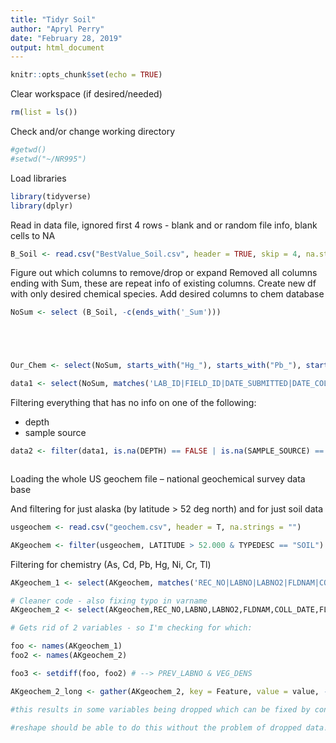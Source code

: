 ```yaml
---
title: "Tidyr Soil"
author: "Apryl Perry"
date: "February 28, 2019"
output: html_document
---
```


```r
knitr::opts_chunk$set(echo = TRUE)
```

Clear workspace (if desired/needed)
```r
rm(list = ls())
```

Check and/or change working directory
```r
#getwd()
#setwd("~/NR995")
```

Load libraries
```r
library(tidyverse)
library(dplyr)

```

Read in data file, ignored first 4 rows - blank and or random file info, blank cells to NA
```r
B_Soil <- read.csv("BestValue_Soil.csv", header = TRUE, skip = 4, na.strings = c(NA, ""))
```

Figure out which columns to remove/drop or expand 
Removed all columns ending with Sum, these are repeat info of existing columns. Create new df with only desired chemical species.  Add desired columns to chem database
```r
NoSum <- select (B_Soil, -c(ends_with('_Sum')))





Our_Chem <- select(NoSum, starts_with("Hg_"), starts_with("Pb_"), starts_with("Ni_"), starts_with('As') , starts_with('Cd'), starts_with('Pb'), starts_with('Ti'))

data1 <- select(NoSum, matches('LAB_ID|FIELD_ID|DATE_SUBMITTED|DATE_COLLECT|LATITUDE|LONGITUDE|QUAD|SPHEROID|DATUM|DEPTH|SAMPLE_SOURCE|LOCATE_DESC|PRIMARY_CLASS|SAMPLE_COMMENT|SAMPLE_ZONE|HORIZON|ORGANICS|DRAINAGE|PREP|Hg_|Pb_|Ni_|As_|Cd_|Cr_|Tl_'))


```


Filtering everything that has no info on one of the following:

* depth
* sample source

```r

data2 <- filter(data1, is.na(DEPTH) == FALSE | is.na(SAMPLE_SOURCE) == FALSE)



```




Loading the whole US geochem file -- national geochemical survey data base

And filtering for just alaska (by latitude > 52 deg north) and for just soil data

```r

usgeochem <- read.csv("geochem.csv", header = T, na.strings = "")

AKgeochem <- filter(usgeochem, LATITUDE > 52.000 & TYPEDESC == "SOIL")


```


Filtering for chemistry (As, Cd, Pb, Hg, Ni, Cr, Tl)


```r

AKgeochem_1 <- select(AKgeochem, matches('REC_NO|LABNO|LABNO2|FLDNAM|COLL_DATE|FLDNAM_AN|DESCRIPT|SOIL_HORIZ|SETTING|DATUM|LATITUDE|LONGITUDE|CONTAMSOU|CONTAMPOT|CONTAMDEGR|VEG|ANAL_NOTES|QUAD24CODE|FIPS|CATEGORY|TYPEDESC|HG_|PB_|NI_|AS_|CD_|CR_|TL_'))

# Cleaner code - also fixing typo in varname
AKgeochem_2 <- select(AKgeochem,REC_NO,LABNO,LABNO2,FLDNAM,COLL_DATE,FLDNAM_AN,DESCRIPT,SOIL_HORIZ,SETTING,DATUM,LATITUDE,LONGITUDE,CONTAMSOU,CONTAMPOT,CONTAMDEGR,VEG,ANAL_NOTES,QUAD24CODE,FIPS,CATEGORY,TYPEDESC, matches('HG_|PB_|NI_|AS_|CD_|CR_|TL_'))

# Gets rid of 2 variables - so I'm checking for which:

foo <- names(AKgeochem_1)
foo2 <- names(AKgeochem_2)

foo3 <- setdiff(foo, foo2) # --> PREV_LABNO & VEG_DENS


```





```r

AKgeochem_2_long <- gather(AKgeochem_2, key = Feature, value = value, -REC_NO)

#this results in some variables being dropped which can be fixed by converting them into characters and then - after turning everything in long form - switching them back into factors with levels

#reshape should be able to do this without the problem of dropped data!




```